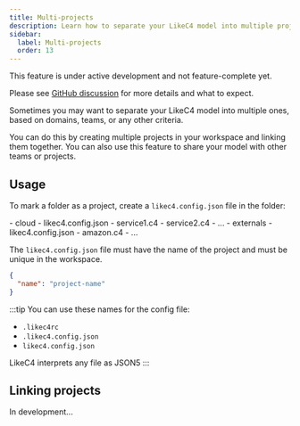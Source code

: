 ```yaml
---
title: Multi-projects
description: Learn how to separate your LikeC4 model into multiple projects
sidebar: 
  label: Multi-projects
  order: 13
---
```



<Card title="Active development" icon="warning">
  This feature is under active development and not feature-complete yet.

  Please see <a href="https://github.com/likec4/likec4/discussions/1674" target='_blank'>GitHub discussion</a> for more details and what to expect.
</Card>

Sometimes you may want to separate your LikeC4 model into multiple ones, based on domains, teams, or any other criteria.

You can do this by creating multiple projects in your workspace and linking them together.
You can also use this feature to share your model with other teams or projects.

## Usage

To mark a folder as a project, create a `likec4.config.json` file in the folder:

<FileTree>
- cloud
  - likec4.config.json
  - service1.c4
  - service2.c4
  - ...
- externals
  - likec4.config.json
  - amazon.c4
  - ...
</FileTree>

The `likec4.config.json` file must have the name of the project and must be unique in the workspace.


```json
{
  "name": "project-name"
}
```

:::tip
You can use these names for the config file:
- `.likec4rc`
- `.likec4.config.json`
- `likec4.config.json`

LikeC4 interprets any file as JSON5
:::

## Linking projects

In development...
